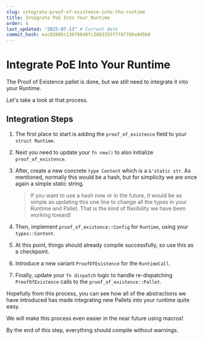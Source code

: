 ```yaml
---
slug: integrate-proof-of-existence-into-the-runtime
title: Integrate PoE Into Your Runtime
order: 4
last_updated: "2025-07-13" # Current date
commit_hash: eac02085c130f66d8fc3883355f7f8f788a9d5b0
---
```


# Integrate PoE Into Your Runtime

The Proof of Existence pallet is done, but we still need to integrate it into your Runtime.

Let's take a look at that process.

## Integration Steps

1. The first place to start is adding the `proof_of_existence` field to your `struct Runtime`.
2. Next you need to update your `fn new()` to also initialize `proof_of_existence`.
3. After, create a new concrete `type Content` which is a `&'static str`. As mentioned, normally this would be a hash, but for simplicity we are once again a simple static string.

	> If you want to use a hash now or in the future, it would be as simple as updating this one line to change all the types in your Runtime and Pallet. That is the kind of flexibility we have been working toward!

4. Then, implement `proof_of_existence::Config` for `Runtime`, using your `types::Content`.
5. At this point, things should already compile successfully, so use this as a checkpoint.
6. Introduce a new variant `ProofOfExistence` for the `RuntimeCall`.
7. Finally, update your `fn dispatch` logic to handle re-dispatching `ProofOfExistence` calls to the `proof_of_existence::Pallet`.

Hopefully from this process, you can see how all of the abstractions we have introduced has made integrating new Pallets into your runtime quite easy.

We will make this process even easier in the near future using macros!

By the end of this step, everything should compile without warnings.
